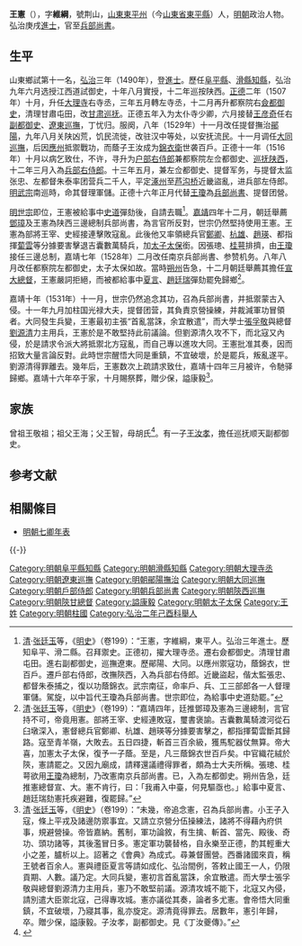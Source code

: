 {{Otheruses|王宪|other=名为王宪的其他人物}}{{明清人物信息框
| 姓名 = 王憲
| 原名 =
| 圖片名稱= 
| 圖片大小 =
| 圖片說明 = 
| 最高職務 = 太子太保兵部尚書
| 國家 = 大明
| 爵位 =
| 籍貫 = [[山東承宣布政使司|山東承宣布政使司]][[兗州府|兗州府]][[東平州|東平州]]
| 族裔 = 
| 字號 = 字维纲
| 諡號 = 康毅
| 出生日期 = 生年不詳
| 出生地點 = 
| 逝世日期 = [[嘉靖|嘉靖]]十六年（1537年）
| 逝世地點 = 
| 墓葬 =
| 配偶 =
| 親屬 =（子）王汝成、王汝霖、[[王汝忠|王汝忠]]、[[王汝孝|王汝孝]]
| 出身 = 
*弘治二年己酉科舉人
*弘治三年庚戌科同進士出身
| 經歷 = 
| 著作 =
}}
'''王憲'''（{{bd|1467年||1537年|catIdx=}}），字'''維綱'''，號荆山，[[山東承宣布政使司|山東]][[東平州|東平州]]（今[[山東省|山東省]][[東平縣|東平縣]]）人，[[明朝|明朝]]政治人物。弘治庚戌[[進士|進士]]，官至[[明朝兵部尚書|兵部尚書]]。

== 生平 ==
山東鄉試第十一名，[[弘治_(明朝)|弘治]]三年（1490年），登[[進士|進士]]。歷任[[阜平縣|阜平縣]]、[[滑縣|滑縣]][[知縣|知縣]]，弘治九年六月选授江西道試御史，十年八月實授，十二年巡按陕西。[[正德_(明朝)|正德]]二年（1507年）十月，升任[[大理寺|大理寺]]右寺丞，三年五月轉左寺丞，十二月再升都察院右[[僉都御史|僉都御史]]，清理甘肅屯田，改[[甘肃巡抚|甘肃巡抚]]。正德五年入为太仆寺少卿，六月接替[[王彦奇|王彦奇]]任右[[副都御史|副都御史]]、[[遼東巡撫|遼東巡撫]]，丁忧归。服阕，八年（1529年）十一月改任提督撫治[[鄖陽|鄖陽]]，九年八月关陕凶荒，饥民流徙，改驻汉中等处，以安抚流民。十一月调任[[大同巡撫|大同巡撫]]，后因[[應州|應州]]抵禦戰功，而蔭子王汝成为[[錦衣衛|錦衣衛]]世袭百戶。正德十一年（1516年）十月以病乞致仕，不许，寻升为[[户部右侍郎|户部右侍郎]]兼都察院左佥都御史、[[陕西巡抚|巡抚陕西]]，十二年三月入為[[兵部右侍郎|兵部右侍郎]]。十三年五月，兼左佥都御史、提督军务，与提督太监张忠、左都督朱泰率团营兵二千人，平定[[涿州|涿州]]至[[芦沟桥|芦沟桥]]近畿盜亂，进兵部左侍郎。[[明武宗|明武宗]]南巡時，命其督理軍儲。正德十六年正月代替[[王瓊_(成化進士)|王瓊]]為[[兵部尚書|兵部尚書]]、提督团營。

[[明世宗|明世宗]]即位，王憲被給事中[[史道|史道]]彈劾後，自請去職<ref>[[清|清]]·[[张廷玉|张廷玉]]等，《[[明史|明史]]》（卷199）：“王憲，字維綱，東平人。弘治三年進士。歷知阜平、滑二縣。召拜禦史。正德初，擢大理寺丞。遷右僉都御史。清理甘肅屯田。進右副都御史，巡撫遼東。歷鄖陽、大同。以應州禦寇功，蔭錦衣，世百戶。遷戶部右侍郎，改撫陝西，入為兵部右侍郎。近畿盜起，偕太監張忠、都督朱泰捕之，復以功蔭錦衣。武宗南征，命率戶、兵、工三部郎各一人督理軍儲。駕旋，以中旨代王瓊為兵部尚書。世宗即位，為給事中史道劾罷。”</ref>。[[嘉靖|嘉靖]]四年十二月，朝廷舉薦[[鄧璋|鄧璋]]及王憲為陕西三邊總制兵部尚書，為言官所反對，世宗仍然堅持使用王憲。王憲為部將王宰、史經接連擊敗寇亂。此後他又率領總兵官[[鄭卿|鄭卿]]、[[杭雄|杭雄]]、[[趙瑛|趙瑛]]、都指揮[[蔔雲|蔔雲]]等分據要害擊退吉囊數萬騎兵，加[[太子太保|太子太保]]銜。因張璁、[[桂萼|桂萼]]排擠，由[[王瓊_(成化進士)|王瓊]]接任三邊总制，嘉靖七年（1528年）二月改任南京兵部尚書、参赞机务。八年八月改任都察院左都御史，太子太保如故。當時[[朔州|朔州]]告急，十二月朝廷舉薦其擔任[[宣大總督|宣大總督]]，王憲嚴詞拒絕，而被都給事中[[夏言|夏言]]、[[趙廷瑞|趙廷瑞]]彈劾罷免歸鄉<ref>[[清|清]]·[[张廷玉|张廷玉]]等，《[[明史|明史]]》（卷199）：“嘉靖四年，廷推鄧璋及憲為三邊總制，言官持不可，帝竟用憲。部將王宰、史經連敗寇，璽書褒諭。吉囊數萬騎渡河從石臼墩深入，憲督總兵官鄭卿、杭雄、趙瑛等分據要害擊之，都指揮蔔雲斷其歸路。寇至青羊嶺，大敗去。五日四捷，斬首三百余級，獲馬駝器仗無算。帝大喜，加憲太子太保，復予一子蔭。至是，凡三蔭錦衣世百戶矣。中官織花絨於陝，憲請罷之。又因九廟成，請釋還議禮得罪者，頗為士大夫所稱。張璁、桂萼欲用[[王瓊_(成化進士)|王瓊]]為總制，乃改憲南京兵部尚書。已，入為左都御史。朔州告急，廷推憲總督宣、大。憲不肯行，曰：「我甫入中臺，何見驅亟也。」給事中夏言、趙廷瑞劾憲托疾避難，復罷歸。”</ref>。

嘉靖十年（1531年）十一月，世宗仍然追念其功，召為兵部尚書，并抵禦蒙古入侵。十一年九月加柱国光禄大夫，提督团营，其負責京營操練，并裁減軍功冒領者。大同發生兵變，王憲最初主張“首亂當誅，余宜散遣”，而大學士[[張孚敬|張孚敬]]與總督[[劉源清_(正德進士)|劉源清]]力主用兵，王憲於是不敢堅持此前議論。但劉源清久攻不下，而北寇又內侵，於是請求令派大將抵禦北方寇亂，而自己專以進攻大同。王憲批准其奏，因而招致大量言論反對。此時世宗醒悟大同是重鎮，不宜破壞，於是罷兵，叛亂遂平。劉源清得罪離去。幾年后，王憲数次上疏請求致仕，嘉靖十四年三月被许，令馳驿歸鄉。嘉靖十六年卒于家，十月賜祭葬，贈少保，謚康毅<ref>[[清|清]]·[[张廷玉|张廷玉]]等，《[[明史|明史]]》（卷199）：“未幾，帝追念憲，召為兵部尚書。小王子入寇，條上平戎及諸邊防禦事宜。又請立京營分伍操練法，諸將不得藉內府供事，規避營操。帝皆嘉納。舊制，軍功論敘，有生擒、斬首、當先、殿後、奇功、頭功諸等，其後濫冒日多。憲定軍功襲替格，自永樂至正德，酌其輕重大小之差，臚析以上。詔著之《會典》為成式。尋兼督團營。西番諸國來貢，稱王號者百余人。憲與禮臣夏言等請如成化、弘治間例，答敕止國王一人，仍限貢期、人數。議乃定。大同兵變，憲初言首亂當誅，余宜散遣。而大學士張孚敬與總督劉源清力主用兵，憲乃不敢堅前議。源清攻城不能下，北寇又內侵，請別遣大臣禦北寇，己得專攻城。憲亦議從其奏，論者多尤憲。會帝悟大同重鎮，不宜破壞，乃寢其事，亂亦旋定。源清竟得罪去。居數年，憲引年歸，卒。贈少保，謚康毅。子汝孝，副都御史。見《丁汝夔傳》。”</ref>。

==家族==
曾祖王敬祖；祖父王海；父王智，母胡氏<ref>{{Cite book|title=天一阁藏明代科举录选刊 登科录 点校本|last=龚延明主编|first=|publisher=宁波出版社|year=2016|isbn=978-7-5526-2320-8|location=宁波|pages=|quote=《天一閣藏明代科舉錄選刊.登科錄》之《弘治三年庚戌科進士登科錄》}}</ref>。有一子[[王汝孝|王汝孝]]，擔任巡抚顺天副都御史。

==参考文献==
{{reflist}}

==相關條目==
*[[明朝七卿年表|明朝七卿年表]]

{{-}}
{{start box}}
{{s-off}}
{{succession box|[[高友璣|高友璣]]|[[胡瓚|胡瓚]]|[[陝甘總督|明朝右副都御史巡撫大同等地]]|1514年-1516年}}
{{succession box|[[楊一清|楊一清]]|[[王瓊_(成化進士)|王瓊]]|[[陝甘總督|明朝兵部尚書提督陝西三邊軍務]]|1525年-1528年}}
{{succession box|[[王時中|王時中]]|[[張瓚_(弘治進士)|張瓚]]|[[明朝兵部尚書|明朝兵部尚書]]|1531年-1535年}}
{{end box}}
{{弘治三年庚戌科殿試金榜}}
{{DEFAULTSORT:Wang王}}
[[Category:明朝阜平縣知縣|Category:明朝阜平縣知縣]]
[[Category:明朝滑縣知縣|Category:明朝滑縣知縣]]
[[Category:明朝大理寺丞|Category:明朝大理寺丞]]
[[Category:明朝遼東巡撫|Category:明朝遼東巡撫]]
[[Category:明朝鄖陽撫治|Category:明朝鄖陽撫治]]
[[Category:明朝大同巡撫|Category:明朝大同巡撫]]
[[Category:明朝戶部侍郎|Category:明朝戶部侍郎]]
[[Category:明朝兵部尚書|Category:明朝兵部尚書]]
[[Category:明朝陝西巡撫|Category:明朝陝西巡撫]]
[[Category:明朝陝甘總督|Category:明朝陝甘總督]]
[[Category:謚康毅|Category:謚康毅]]
[[Category:明朝太子太保|Category:明朝太子太保]]
[[Category:王姓|Category:王姓]]
[[Category:明朝柱國|Category:明朝柱國]]
[[Category:弘治二年己酉科舉人|Category:弘治二年己酉科舉人]]